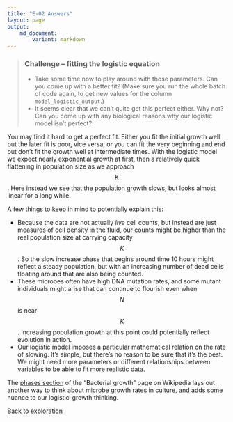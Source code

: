 ```yaml
---
title: "E-02 Answers"
layout: page
output: 
    md_document:
        variant: markdown
---
```

> ### Challenge -- fitting the logistic equation
>
> * Take some time now to play around with those parameters. Can you come up with a 
>   better fit? (Make sure you run the whole batch of code again, to get new
>   values for the column `model_logistic_output`.)
> * It seems clear that we can't quite get this perfect either.  Why not?
>   Can you come up with any biological reasons why our logistic model isn't perfect?
> 

You may find it hard to get a perfect fit. Either you fit the initial growth well
but the later fit is poor, vice versa, or you can fit the very beginning and end 
but don't fit the growth well at intermediate times. With the logistic model we 
expect nearly exponential growth at first, then a relatively quick flattening in
population size as we approach $$K$$. Here instead we see that 
the population growth slows, but looks almost linear for a long while.

A few things to keep in mind to potentially explain this:

 * Because the data are not actually *live* cell counts, but instead are just
    measures of cell density in the fluid, our counts might be higher than the
    real population size at carrying capacity $$K$$.  So the slow increase phase
    that begins around time 10 hours might reflect a steady population, but with 
    an increasing number of dead cells floating around that are also being counted.
 * These microbes often have high DNA mutation rates, and some mutant 
    individuals might
    arise that can continue to flourish even when $$N$$ is near $$K$$. Increasing
    population growth at this point could potentially reflect evolution in action.
 * Our logistic model imposes a particular mathematical relation on the rate of slowing.
    It's simple, but there's no reason to be sure that it's the best. 
    We might need more parameters or different relationships between variables
    to be able to fit more realistic data.
 
The [phases section](https://en.wikipedia.org/wiki/Bacterial_growth#Phases) of
the "Bacterial growth" page on Wikipedia lays out another way to think about 
microbe growth rates in culture, and adds some nuance to our logistic-growth
thinking.

[Back to exploration](../../E-02-growth-rate-models)
